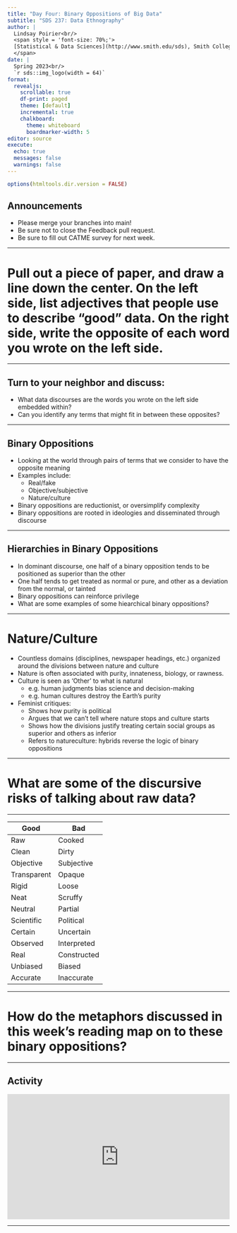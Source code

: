 ```yaml
---
title: "Day Four: Binary Oppositions of Big Data"
subtitle: "SDS 237: Data Ethnography"
author: |
  Lindsay Poirier<br/>
  <span style = 'font-size: 70%;'>
  [Statistical & Data Sciences](http://www.smith.edu/sds), Smith College<br/>
  </span>
date: |
  Spring 2023<br/>
  `r sds::img_logo(width = 64)`
format: 
  revealjs:
    scrollable: true
    df-print: paged
    theme: [default]
    incremental: true
    chalkboard:
      theme: whiteboard
      boardmarker-width: 5
editor: source
execute:
  echo: true
  messages: false
  warnings: false
---
```


```r
options(htmltools.dir.version = FALSE)
```

## Announcements

- Please merge your branches into main!
- Be sure not to close the Feedback pull request. 
- Be sure to fill out CATME survey for next week. 

---

# Pull out a piece of paper, and draw a line down the center. On the left side, list adjectives that people use to describe "good" data. On the right side, write the opposite of each word you wrote on the left side. 

---

## Turn to your neighbor and discuss:

- What data discourses are the words you wrote on the left side embedded within?
- Can you identify any terms that might fit in between these opposites?

---

## Binary Oppositions

- Looking at the world through pairs of terms that we consider to have the opposite meaning
- Examples include:
  - Real/fake
  - Objective/subjective
  - Nature/culture
- Binary oppositions are reductionist, or oversimplify complexity
- Binary oppositions are rooted in ideologies and disseminated through discourse

---

## Hierarchies in Binary Oppositions

- In dominant discourse, one half of a binary opposition tends to be positioned as superior than the other
- One half tends to get treated as normal or pure, and other as a deviation from the normal, or tainted
- Binary oppositions can reinforce privilege
- What are some examples of some hiearchical binary oppositions?

---

# Nature/Culture

- Countless domains (disciplines, newspaper headings, etc.) organized around the divisions between nature and culture
- Nature is often associated with purity, innateness, biology, or rawness.
- Culture is seen as 'Other' to what is natural
  - e.g. human judgments bias science and decision-making
  - e.g. human cultures destroy the Earth's purity
- Feminist critiques:
  - Shows how purity is political
  - Argues that we can’t tell where nature stops and culture starts
  - Shows how the divisions justify treating certain social groups as superior and others as inferior
  - Refers to natureculture: hybrids reverse the logic of binary oppositions
  
---

# What are some of the discursive risks of talking about raw data?

---

| Good        | Bad         |
|-------------|-------------|
|     Raw     |    Cooked   |
|    Clean    |    Dirty    |
|  Objective  |  Subjective |
| Transparent |    Opaque   |
|    Rigid    |    Loose    |
|     Neat    |   Scruffy   |
|   Neutral   |   Partial   |
|  Scientific |  Political  |
|   Certain   |  Uncertain  |
|   Observed  | Interpreted |
|     Real    | Constructed |
|   Unbiased  |    Biased   |
|   Accurate  |  Inaccurate |

---

# How do the metaphors discussed in this week’s reading map on to these binary oppositions?

---

## Activity

<div style="max-width:854px"><div style="position:relative;height:0;padding-bottom:56.25%"><iframe src="https://embed.ted.com/talks/lang/en/kenneth_cukier_big_data_is_better_data" width="854" height="480" style="position:absolute;left:0;top:0;width:100%;height:100%" frameborder="0" scrolling="no" allowfullscreen></iframe></div></div>

---

